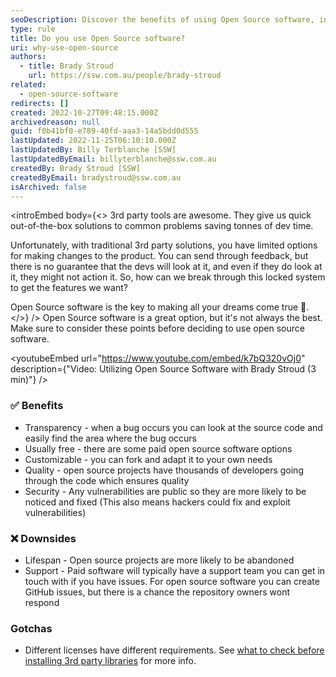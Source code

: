 ```yaml
---
seoDescription: Discover the benefits of using Open Source software, including transparency, customization, and quality, while also considering potential downsides such as lifespan and support limitations.
type: rule
title: Do you use Open Source software?
uri: why-use-open-source
authors:
  - title: Brady Stroud
    url: https://ssw.com.au/people/brady-stroud
related:
  - open-source-software
redirects: []
created: 2022-10-27T09:48:15.000Z
archivedreason: null
guid: f0b41bf0-e789-40fd-aaa3-14a5bdd0d555
lastUpdated: 2022-11-25T06:10:10.000Z
lastUpdatedBy: Billy Terblanche [SSW]
lastUpdatedByEmail: billyterblanche@ssw.com.au
createdBy: Brady Stroud [SSW]
createdByEmail: bradystroud@ssw.com.au
isArchived: false
---
```


<introEmbed
  body={<>
3rd party tools are awesome. They give us quick out-of-the-box solutions to common problems saving tonnes of dev time.

Unfortunately, with traditional 3rd party solutions, you have limited options for making changes to the product. You can send through feedback, but there is no guarantee that the devs will look at it, and even if they do look at it, they might not action it. So, how can we break through this locked system to get the features we want?

Open Source software is the key to making all your dreams come true 🤩.
  </>}
/>
Open Source software is a great option, but it's not always the best. Make sure to consider these points before deciding to use open source software.

<youtubeEmbed url="https://www.youtube.com/embed/k7bQ320vOj0" description={"Video: Utilizing Open Source Software with Brady Stroud (3 min)"} />

### ✅ Benefits

- Transparency - when a bug occurs you can look at the source code and easily find the area where the bug occurs
- Usually free - there are some paid open source software options
- Customizable - you can fork and adapt it to your own needs
- Quality - open source projects have thousands of developers going through the code which ensures quality
- Security - Any vulnerabilities are public so they are more likely to be noticed and fixed (This also means hackers could fix and exploit vulnerabilities)

### ❌ Downsides

- Lifespan - Open source projects are more likely to be abandoned
- Support - Paid software will typically have a support team you can get in touch with if you have issues. For open source software you can create GitHub issues, but there is a chance the repository owners wont respond

### Gotchas

- Different licenses have different requirements. See [what to check before installing 3rd party libraries](/installing-3rd-party-libraries#5-is-it-an-appropriate-license) for more info.
